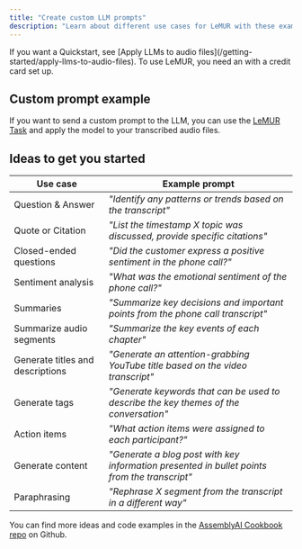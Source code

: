 ```yaml
---
title: "Create custom LLM prompts"
description: "Learn about different use cases for LeMUR with these examples."
---
```


<Check>
  If you want a Quickstart, see [Apply LLMs to audio files](/getting-started/apply-llms-to-audio-files).
</Check>

<Note>
  To use LeMUR, you need an with a credit card set up.
</Note>

## Custom prompt example[​](#custom-prompt-example "Direct link to Custom prompt example")

If you want to send a custom prompt to the LLM, you can use the [LeMUR Task](https://assemblyai.com/docs/api-reference/lemur/task) and apply the model to your transcribed audio files.

## Ideas to get you started[​](#ideas-to-get-you-started "Direct link to Ideas to get you started")

| Use case                         | Example prompt                                                                               |
| -------------------------------- | -------------------------------------------------------------------------------------------- |
| Question & Answer                | *"Identify any patterns or trends based on the transcript"*                                  |
| Quote or Citation                | *"List the timestamp X topic was discussed, provide specific citations"*                     |
| Closed-ended questions           | *"Did the customer express a positive sentiment in the phone call?"*                         |
| Sentiment analysis               | *"What was the emotional sentiment of the phone call?"*                                      |
| Summaries                        | *"Summarize key decisions and important points from the phone call transcript"*              |
| Summarize audio segments         | *"Summarize the key events of each chapter"*                                                 |
| Generate titles and descriptions | *"Generate an attention-grabbing YouTube title based on the video transcript"*               |
| Generate tags                    | *"Generate keywords that can be used to describe the key themes of the conversation"*        |
| Action items                     | *"What action items were assigned to each participant?"*                                     |
| Generate content                 | *"Generate a blog post with key information presented in bullet points from the transcript"* |
| Paraphrasing                     | *"Rephrase X segment from the transcript in a different way"*                                |

You can find more ideas and code examples in the [AssemblyAI Cookbook repo](https://github.com/AssemblyAI/cookbook) on Github.
